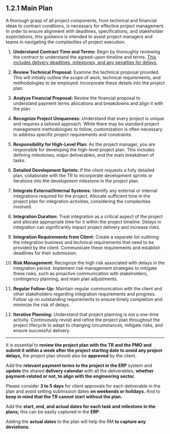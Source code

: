 ## 1.2.1 Main Plan

A thorough grasp of all project components, from technical and financial ideas to contract conditions, is necessary for effective project management. In order to ensure alignment with deadlines, specifications, and stakeholder expectations, this guidance is intended to assist project managers and teams in navigating the complexities of project execution.

1. **Understand Contract Time and Terms:** Begin by thoroughly reviewing the contract to understand the agreed-upon timeline and terms. <ins>This includes delivery deadlines, milestones, and any penalties for delays.</ins>

2. **Review Technical Proposal:** Examine the technical proposal provided. This will initially outline the scope of work, technical requirements, and methodologies to be employed. Incorporate these details into the project plan.

3. **Analyze Financial Proposal:** Review the financial proposal to understand payment terms allocations and breakdowns and align it with the plan.

4. **Recognize Project Uniqueness:** Understand that every project is unique and requires a tailored approach. While there may be standard project management methodologies to follow, customization is often necessary to address specific project requirements and constraints.

5. **Responsibility for High-Level Plan:** As the project manager, you are responsible for developing the high-level project plan. This includes defining milestones, major deliverables, and the main breakdown of tasks.

6. **Detailed Development Sprints:** If the client requests a fully detailed plan, collaborate with the TR to incorporate development sprints or iterations into the development milestone in the project plan.

7. **Integrate External/Internal Systems:** Identify any external or internal integrations required for the project. Allocate sufficient time in the project plan for integration activities, considering the complexities involved.

8. **Integration Duration:** Treat integration as a critical aspect of the project and allocate appropriate time for it within the project timeline. Delays in integration can significantly impact project delivery and increase risks.

9. **Integration Requirements from Client:** Create a separate list outlining the integration business and technical requirements that need to be provided by the client. Communicate these requirements and establish deadlines for their submission.

10. **Risk Management:** Recognize the high risk associated with delays in the integration period. Implement risk management strategies to mitigate these risks, such as proactive communication with stakeholders, contingency planning, and main plan adjustments.

11. **Regular Follow-Up:** Maintain regular communication with the client and other stakeholders regarding integration requirements and progress. Follow up on outstanding requirements to ensure timely completion and minimize the risk of delays.

12. **Iterative Planning:** Understand that project planning is not a one-time activity. Continuously revisit and refine the project plan throughout the project lifecycle to adapt to changing circumstances, mitigate risks, and ensure successful delivery.

---

It is essential to **review the project plan with the TR and the PMO and submit it within a week after the project starting date to avoid any project delays,** the project plan should also be **approved** by the client.

Add the **relevant payment terms to the project in the ERP** system and **update** the shared **delivery calendar** with all the deliverables, **whether payment-related or not, to align with the engineering sector.**

Please consider **3 to 5 days** for client approvals for each deliverable in the plan and avoid setting submission dates **on weekends or holidays.** And to **keep in mind that the TR cannot start without the plan.**

Add the **start, end, and actual dates for each task and milestone in the plans;** this can be easily captured in the **ERP.**

Adding the **actual dates** to the plan will help the RM **to capture any deviations.**
